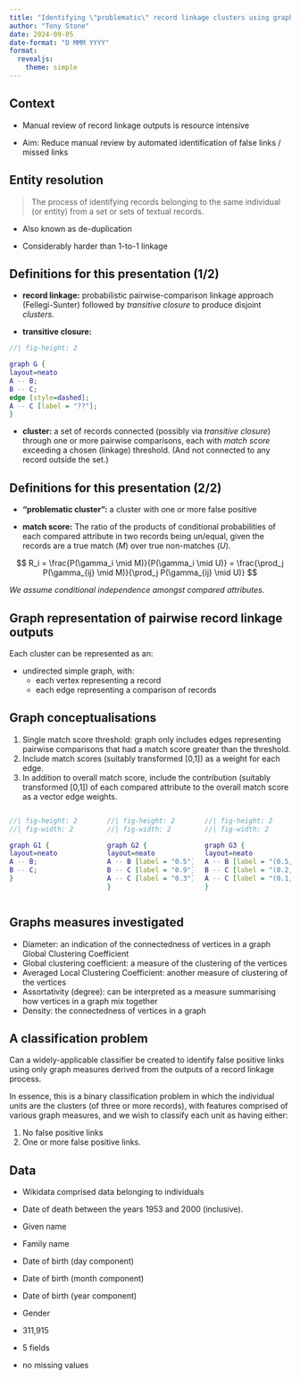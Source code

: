 ```yaml
---
title: "Identifying \"problematic\" record linkage clusters using graph measures"
author: "Tony Stone"
date: 2024-09-05
date-format: "D MMM YYYY"
format: 
  revealjs:
    theme: simple
---
```


## Context

* Manual review of record linkage outputs is resource intensive

* Aim: Reduce manual review by automated identification of false links / missed 
links

## Entity resolution

> The process of identifying records belonging to the same individual (or entity) 
> from a set or sets of textual records.

* Also known as de-duplication

* Considerably harder than 1-to-1 linkage

## Definitions for this presentation (1/2) {.smaller}

* **record linkage:** probabilistic pairwise-comparison linkage approach 
  (Fellegi-Sunter) followed by *transitive closure* to produce disjoint 
  *clusters*.
  
* **transitive closure:**   
```dot
//| fig-height: 2

graph G {
layout=neato
A -- B;
B -- C;
edge [style=dashed];
A -- C [label = "??"];
}

```

* **cluster:** a set of records connected (possibly via *transitive closure*) 
  through one or more pairwise comparisons, each with *match score* exceeding a 
  chosen (linkage) threshold. (And not connected to any record outside the set.)

## Definitions for this presentation (2/2) {.smaller}
  
* **"problematic cluster":** a cluster with one or more false positive 

* **match score:** The ratio of the products of conditional probabilities of each 
compared attribute in two records being un/equal, given the records are a true 
match ($M$) over true non-matches ($U$).

$$ R_i = \frac{P(\gamma_i \mid M)}{P(\gamma_i \mid U)} = 
  \frac{\prod_j P(\gamma_{ij} \mid M)}{\prod_j P(\gamma_{ij} \mid U)}
$$

*We assume conditional independence amongst compared attributes.*


## Graph representation of pairwise record linkage outputs

Each cluster can be represented as an:

* undirected simple graph, with:
    * each vertex representing a record
    * each edge representing a comparison of records

## Graph conceptualisations {.smaller}

1. Single match score threshold: graph only includes edges representing pairwise 
  comparisons that had a match score greater than the threshold.
1. Include match scores (suitably transformed [0,1]) as a weight for each edge.
1. In addition to overall match score, include the contribution (suitably 
  transformed [0,1]) of each compared attribute to the overall match 
  score as a vector edge weights.
  
  
:::: {.columns}
::: {.column width="30%"}

```dot
//| fig-height: 2
//| fig-width: 2

graph G1 {
layout=neato
A -- B;
B -- C;
}

```

:::

::: {.column width="30%"}

```dot
//| fig-height: 2
//| fig-width: 2

graph G2 {
layout=neato
A -- B [label = "0.5"];
B -- C [label = "0.9"];
A -- C [label = "0.3"];
}

```

:::

::: {.column width="30%"}

```dot
//| fig-height: 2
//| fig-width: 2

graph G3 {
layout=neato
A -- B [label = "(0.5, 0.6, 0.8)"];
B -- C [label = "(0.2, 0.3, 0.4)"];
A -- C [label = "(0.1, 0.2, 0.2)"];
}

```

:::
::::


## Graphs measures investigated

* Diameter: an indication of the connectedness of vertices in a graph Global Clustering Coefficient
* Global clustering coefficient: a measure of the clustering of the vertices
* Averaged Local Clustering Coefficient: another measure of clustering of the vertices
* Assortativity (degree): can be interpreted as a measure summarising how vertices 
in a graph mix together
* Density: the connectedness of vertices in a graph

## A classification problem

Can a widely-applicable classifier be created to identify false positive links 
using only graph measures derived from the outputs of a record linkage process.

In essence, this is a binary classification problem in which the 
individual units are the clusters (of three or more records), with features 
comprised of various graph measures, and we wish to classify each unit as 
having either:

1. No false positive links
1. One or more false positive links.

## Data

* Wikidata comprised data belonging to individuals 
* Date of death between the years 1953 and 2000 (inclusive). 

* Given name
* Family name
* Date of birth (day component)
* Date of birth (month component)
* Date of birth (year component)
* Gender

* 311,915
* 5 fields
* no missing values

